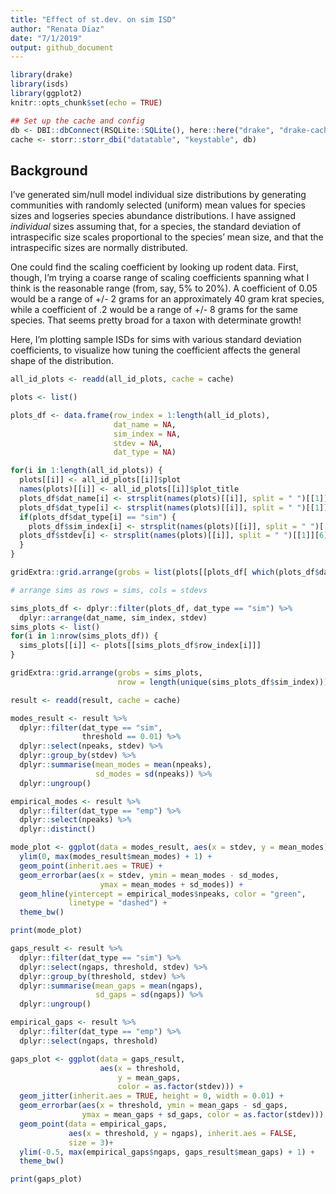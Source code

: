 ```yaml
---
title: "Effect of st.dev. on sim ISD"
author: "Renata Diaz"
date: "7/1/2019"
output: github_document
---
```


```r
library(drake)
library(isds)
library(ggplot2)
knitr::opts_chunk$set(echo = TRUE)

## Set up the cache and config
db <- DBI::dbConnect(RSQLite::SQLite(), here::here("drake", "drake-cache.sqlite"))
cache <- storr::storr_dbi("datatable", "keystable", db)

```

## Background

I've generated sim/null model individual size distributions by generating communities with randomly selected (uniform) mean values for species sizes and logseries species abundance distributions. I have assigned *individual* sizes assuming that, for a species, the standard deviation of intraspecific size scales proportional to the species' mean size, and that the intraspecific sizes are normally distributed. 

One could find the scaling coefficient by looking up rodent data. First, though, I'm trying a coarse range of scaling coefficients spanning what I think is the reasonable range (from, say, 5% to 20%). A coefficient of 0.05 would be a range of +/- 2 grams for an approximately 40 gram krat species, while a coefficient of .2 would be a range of +/- 8 grams for the same species. That seems pretty broad for a taxon with determinate growth! 

Here, I'm plotting sample ISDs for sims with various standard deviation coefficients, to visualize how tuning the coefficient affects the general shape of the distribution.

```r

all_id_plots <- readd(all_id_plots, cache = cache)

plots <- list() 

plots_df <- data.frame(row_index = 1:length(all_id_plots),
                       dat_name = NA,
                       sim_index = NA,
                       stdev = NA,
                       dat_type = NA)

for(i in 1:length(all_id_plots)) {
  plots[[i]] <- all_id_plots[[i]]$plot
  names(plots)[[i]] <- all_id_plots[[i]]$plot_title
  plots_df$dat_name[i] <- strsplit(names(plots)[[i]], split = " ")[[1]][1]
  plots_df$dat_type[i] <- strsplit(names(plots)[[i]], split = " ")[[1]][2]
  if(plots_df$dat_type[i] == "sim") {
    plots_df$sim_index[i] <- strsplit(names(plots)[[i]], split = " ")[[1]][3]
  plots_df$stdev[i] <- strsplit(names(plots)[[i]], split = " ")[[1]][6]
  }
}


```

```r
gridExtra::grid.arrange(grobs = list(plots[[plots_df[ which(plots_df$dat_type == "empirical"), "row_index"]]]), nrow = ceiling(length(which(plots_df$dat_type == "empirical"))/2))

```

```r
# arrange sims as rows = sims, cols = stdevs

sims_plots_df <- dplyr::filter(plots_df, dat_type == "sim") %>%
  dplyr::arrange(dat_name, sim_index, stdev)
sims_plots <- list() 
for(i in 1:nrow(sims_plots_df)) {
  sims_plots[[i]] <- plots[[sims_plots_df$row_index[i]]]
}

gridExtra::grid.arrange(grobs = sims_plots,
                        nrow = length(unique(sims_plots_df$sim_index)))

```


```r
result <- readd(result, cache = cache)

modes_result <- result %>%
  dplyr::filter(dat_type == "sim",
                threshold == 0.01) %>%
  dplyr::select(npeaks, stdev) %>%
  dplyr::group_by(stdev) %>%
  dplyr::summarise(mean_modes = mean(npeaks),
                   sd_modes = sd(npeaks)) %>%
  dplyr::ungroup()

empirical_modes <- result %>%
  dplyr::filter(dat_type == "emp") %>%
  dplyr::select(npeaks) %>%
  dplyr::distinct()

mode_plot <- ggplot(data = modes_result, aes(x = stdev, y = mean_modes)) + 
  ylim(0, max(modes_result$mean_modes) + 1) +
  geom_point(inherit.aes = TRUE) +
  geom_errorbar(aes(x = stdev, ymin = mean_modes - sd_modes, 
                    ymax = mean_modes + sd_modes)) +
  geom_hline(yintercept = empirical_modes$npeaks, color = "green", 
             linetype = "dashed") +
  theme_bw()

print(mode_plot)

```

```r

gaps_result <- result %>%
  dplyr::filter(dat_type == "sim") %>%
  dplyr::select(ngaps, threshold, stdev) %>%
  dplyr::group_by(threshold, stdev) %>%
  dplyr::summarise(mean_gaps = mean(ngaps),
                   sd_gaps = sd(ngaps)) %>%
  dplyr::ungroup()

empirical_gaps <- result %>%
  dplyr::filter(dat_type == "emp") %>%
  dplyr::select(ngaps, threshold)

gaps_plot <- ggplot(data = gaps_result,
                    aes(x = threshold, 
                        y = mean_gaps,
                        color = as.factor(stdev))) + 
  geom_jitter(inherit.aes = TRUE, height = 0, width = 0.01) +
  geom_errorbar(aes(x = threshold, ymin = mean_gaps - sd_gaps,
                ymax = mean_gaps + sd_gaps, color = as.factor(stdev))) +
  geom_point(data = empirical_gaps,
             aes(x = threshold, y = ngaps), inherit.aes = FALSE,
             size = 3)+
  ylim(-0.5, max(empirical_gaps$ngaps, gaps_result$mean_gaps) + 1) +
  theme_bw()

print(gaps_plot)
```
